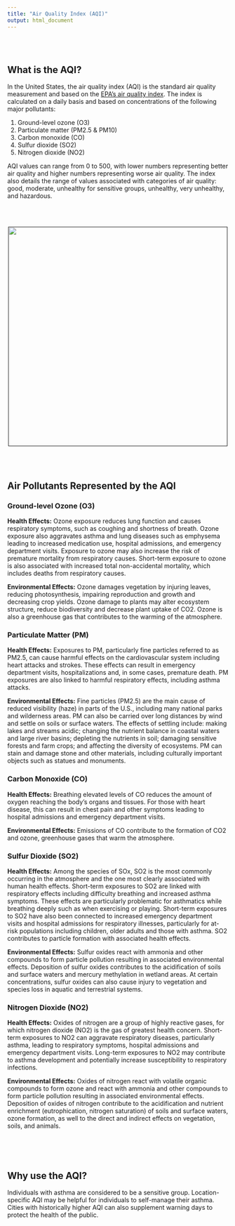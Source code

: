```yaml
---
title: "Air Quality Index (AQI)"
output: html_document
---
```


<br></br>

## What is the AQI?

In the United States, the air quality index (AQI) is the standard air quality measurement and based on the [EPA's air quality index](https://www.airnow.gov/aqi/aqi-basics/). The index is calculated on a daily basis and based on concentrations of the following major pollutants:  

1. Ground-level ozone (O3)
2. Particulate matter (PM2.5 & PM10)
3. Carbon monoxide (CO) 
4. Sulfur dioxide (SO2)
5. Nitrogen dioxide (NO2)   

AQI values can range from 0 to 500, with lower numbers representing better air quality and higher numbers representing worse air quality. The index also details the range of values associated with categories of air quality: good, moderate, unhealthy for sensitive groups, unhealthy, very unhealthy, and hazardous.  

<br></br>

<center><a href=""><img src= "images/aqi_chart.png" width="500"/>
</a></center>

<br></br>

## Air Pollutants Represented by the AQI {.tabset}

### Ground-level Ozone (O3)
**Health Effects:** Ozone exposure reduces lung function and causes respiratory symptoms, such as coughing and shortness of breath. Ozone exposure also aggravates asthma and lung diseases such as emphysema leading to increased medication use, hospital admissions, and emergency department visits. Exposure to ozone may also increase the risk of premature mortality from respiratory causes. Short-term exposure to ozone is also associated with increased total non-accidental mortality, which includes deaths from respiratory causes.

**Environmental Effects:** Ozone damages vegetation by injuring leaves, reducing photosynthesis, impairing reproduction and growth and decreasing crop yields. Ozone damage to plants may alter ecosystem structure, reduce biodiversity and decrease plant uptake of CO2. Ozone is also a greenhouse gas that contributes to the warming of the atmosphere.

### Particulate Matter (PM) 

**Health Effects:** Exposures to PM, particularly fine particles referred to as PM2.5, can cause harmful effects on the cardiovascular system including heart attacks and strokes. These effects can result in emergency department visits, hospitalizations and, in some cases, premature death. PM exposures are also linked to harmful respiratory effects, including asthma attacks.

**Environmental Effects:** Fine particles (PM2.5) are the main cause of reduced visibility (haze) in parts of the U.S., including many national parks and wilderness areas. PM can also be carried over long distances by wind and settle on soils or surface waters. The effects of settling include: making lakes and streams acidic; changing the nutrient balance in coastal waters and large river basins; depleting the nutrients in soil; damaging sensitive forests and farm crops; and affecting the diversity of ecosystems. PM can stain and damage stone and other materials, including culturally important objects such as statues and monuments.

### Carbon Monoxide (CO)
**Health Effects:** Breathing elevated levels of CO reduces the amount of oxygen reaching the body’s organs and tissues. For those with heart disease, this can result in chest pain and other symptoms leading to hospital admissions and emergency department visits.

**Environmental Effects:** Emissions of CO contribute to the formation of CO2 and ozone, greenhouse gases that warm the atmosphere.

### Sulfur Dioxide (SO2)
**Health Effects:** Among the species of SOx, SO2 is the most commonly occurring in the atmosphere and the one most clearly associated with human health effects. Short-term exposures to SO2 are linked with respiratory effects including difficulty breathing and increased asthma symptoms. These effects are particularly problematic for asthmatics while breathing deeply such as when exercising or playing. Short-term exposures to SO2 have also been connected to increased emergency department visits and hospital admissions for respiratory illnesses, particularly for at-risk populations including children, older adults and those with asthma. SO2 contributes to particle formation with associated health effects.

**Environmental Effects:** Sulfur oxides react with ammonia and other compounds to form particle pollution resulting in associated environmental effects. Deposition of sulfur oxides contributes to the acidification of soils and surface waters and mercury methylation in wetland areas. At certain concentrations, sulfur oxides can also cause injury to vegetation and species loss in aquatic and terrestrial systems.

### Nitrogen Dioxide (NO2)
**Health Effects:** Oxides of nitrogen are a group of highly reactive gases, for which nitrogen dioxide (NO2) is the gas of greatest health concern. Short-term exposures to NO2 can aggravate respiratory diseases, particularly asthma, leading to respiratory symptoms, hospital admissions and emergency department visits. Long-term exposures to NO2 may contribute to asthma development and potentially increase susceptibility to respiratory infections.

**Environmental Effects:** Oxides of nitrogen react with volatile organic compounds to form ozone and react with ammonia and other compounds to form particle pollution resulting in associated environmental effects. Deposition of oxides of nitrogen contribute to the acidification and nutrient enrichment (eutrophication, nitrogen saturation) of soils and surface waters, ozone formation, as well to the direct and indirect effects on vegetation, soils, and animals.

## 

<br></br>

## Why use the AQI?

Individuals with asthma are considered to be a sensitive group. Location-specific AQI may be helpful for individuals to self-manage their asthma. Cities with historically higher AQI can also supplement warning days to protect the health of the public. 
